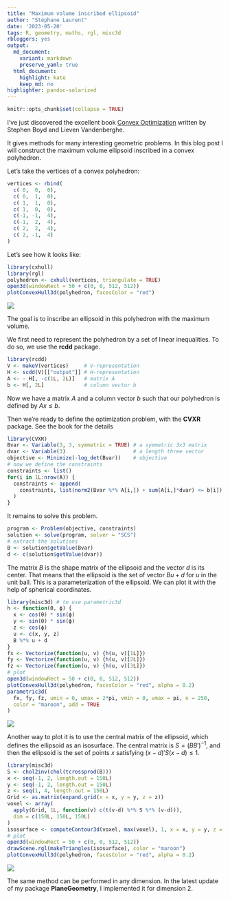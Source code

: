 ```yaml
---
title: "Maximum volume inscribed ellipsoid"
author: "Stéphane Laurent"
date: '2023-05-20'
tags: R, geometry, maths, rgl, misc3d
rbloggers: yes
output:
  md_document:
    variant: markdown
    preserve_yaml: true
  html_document:
    highlight: kate
    keep_md: no
highlighter: pandoc-solarized
---
```


```r
knitr::opts_chunk$set(collapse = TRUE)
```

I've just discovered the excellent book 
[Convex Optimization](https://web.stanford.edu/~boyd/cvxbook/bv_cvxbook.pdf)
written by Stephen Boyd and Lieven Vandenberghe. 

It gives methods for many interesting geometric problems. In this blog post 
I will construct the maximum volume ellipsoid inscribed in a convex polyhedron.

Let's take the vertices of a convex polyhedron:

```r
vertices <- rbind(
  c( 0,  0,  0),
  c( 0,  1,  0),
  c( 1,  1,  0),
  c( 1,  0,  0),
  c(-1, -1,  4),
  c(-1,  2,  4),
  c( 2,  2,  4),
  c( 2, -1,  4)
)
```

Let's see how it looks like:

```r
library(cxhull)
library(rgl)
polyhedron <- cxhull(vertices, triangulate = TRUE)
open3d(windowRect = 50 + c(0, 0, 512, 512))
plotConvexHull3d(polyhedron, facesColor = "red")
```

![](./figures/maxvolume_polyhedron.png)

The goal is to inscribe an ellipsoid in this polyhedron with the maximum volume.

We first need to represent the polyhedron by a set of linear inequalities. To 
do so, we use the **rcdd** package.

```r
library(rcdd)
V <- makeV(vertices)     # V-representation
H <- scdd(V)[["output"]] # H-representation
A <- - H[, -c(1L, 2L)]   # matrix A
b <- H[, 2L]             # column vector b
```

Now we have a matrix $A$ and a column vector $b$ such that our polyhedron is 
defined by $Ax \leqslant b$.

Then we're ready to define the optimization problem, with the **CVXR** package. 
See the book for the details

```r
library(CVXR)
Bvar <- Variable(3, 3, symmetric = TRUE) # a symmetric 3x3 matrix
dvar <- Variable(3)                      # a length three vector
objective <- Minimize(-log_det(Bvar))    # objective
# now we define the constraints
constraints <- list()
for(i in 1L:nrow(A)) {
  constraints <- append(
    constraints, list(norm2(Bvar %*% A[i,]) + sum(A[i,]*dvar) <= b[i])
  )
}
```

It remains to solve this problem.

```r
program <- Problem(objective, constraints)
solution <- solve(program, solver = "SCS")
# extract the solutions
B <- solution$getValue(Bvar)
d <- c(solution$getValue(dvar))
```

The matrix $B$ is the shape matrix of the ellipsoid and the vector $d$ is 
its center. That means that the ellipsoid is the set of vector $Bu + d$ for 
$u$ in the unit ball. This is a parameterization of the ellipsoid. We can plot 
it with the help of spherical coordinates.

```r
library(misc3d) # to use parametric3d
h <- function(θ, ϕ) {
  x <- cos(θ) * sin(ϕ)
  y <- sin(θ) * sin(ϕ)
  z <- cos(ϕ)
  u <- c(x, y, z)
  B %*% u + d
}
fx <- Vectorize(function(u, v) {h(u, v)[1L]})
fy <- Vectorize(function(u, v) {h(u, v)[2L]})
fz <- Vectorize(function(u, v) {h(u, v)[3L]})
# plot
open3d(windowRect = 50 + c(0, 0, 512, 512))
plotConvexHull3d(polyhedron, facesColor = "red", alpha = 0.2)
parametric3d(
  fx, fy, fz, umin = 0, umax = 2*pi, vmin = 0, vmax = pi, n = 250,
  color = "maroon", add = TRUE
)
```

![](./figures/maxvolume_polyhedron_ellipse1.png)

Another way to plot it is to use the central matrix of the ellipsoid, which 
defines the ellipsoid as an isosurface. The central matrix is 
$S = {(BB')^{-1}}$, and then the ellipsoid is the set of points $x$ 
satisfying $(x-d)' S (x-d) \leqslant 1$.

```r
library(misc3d)
S <- chol2inv(chol(tcrossprod(B)))
x <- seq(-1, 2, length.out = 150L)
y <- seq(-1, 2, length.out = 150L)
z <- seq(1, 4, length.out = 150L)
Grid <- as.matrix(expand.grid(x = x, y = y, z = z))
voxel <- array(
  apply(Grid, 1L, function(v) c(t(v-d) %*% S %*% (v-d))), 
  dim = c(150L, 150L, 150L)
)
isosurface <- computeContour3d(voxel, max(voxel), 1, x = x, y = y, z = z)
# plot
open3d(windowRect = 50 + c(0, 0, 512, 512))
drawScene.rgl(makeTriangles(isosurface), color = "maroon")
plotConvexHull3d(polyhedron, facesColor = "red", alpha = 0.2)
```

![](./figures/maxvolume_polyhedron_ellipse2.png)

The same method can be performed in any dimension. In the latest update of 
my package **PlaneGeometry**, I implemented it for dimension 2.